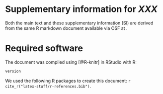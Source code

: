 \newpage
\setcounter{page}{1}

# Supplementary information for *XXX* {-}
Both the main text and these supplementary information (SI) are derived from the same R markdown document available via OSF at <ADD-URL>.

\setcounter{section}{0}
\setcounter{footnote}{0}
\setcounter{figure}{0}
\setcounter{table}{0}
\setcounter{equation}{0}
\renewcommand{\thefootnote}{S\arabic{footnote}}
\renewcommand{\thefigure}{S\arabic{figure}}
\renewcommand{\thetable}{S\arabic{table}}
\renewcommand{\theequation}{S\arabic{equation}}

# Required software {#sec:SI-software}

The document was compiled using \texttt{knitr} [@R-knitr] in RStudio with R:

```r
version
```

We used the following R packages to create this document: `r cite_r("latex-stuff/r-references.bib")`.
